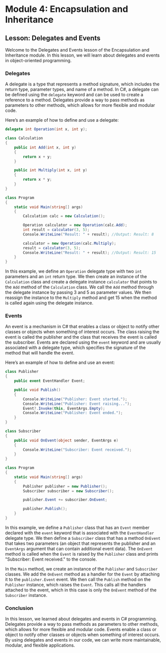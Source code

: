 # Module 4: Encapsulation and Inheritance

## Lesson: Delegates and Events

Welcome to the Delegates and Events lesson of the Encapsulation and Inheritance module. In this lesson, we will learn about delegates and events in object-oriented programming.

### Delegates

A delegate is a type that represents a method signature, which includes the return type, parameter types, and name of a method. In C#, a delegate can be defined using the `delegate` keyword and can be used to create a reference to a method. Delegates provide a way to pass methods as parameters to other methods, which allows for more flexible and modular code.

Here’s an example of how to define and use a delegate:

```csharp
delegate int Operation(int x, int y);

class Calculation
{
    public int Add(int x, int y)
    {
        return x + y;
    }

    public int Multiply(int x, int y)
    {
        return x * y;
    }
}

class Program
{
    static void Main(string[] args)
    {
        Calculation calc = new Calculation();

        Operation calculator = new Operation(calc.Add);
        int result = calculator(3, 5);
        Console.WriteLine("Result: " + result); //Output: Result: 8

        calculator = new Operation(calc.Multiply);
        result = calculator(3, 5);
        Console.WriteLine("Result: " + result); //Output: Result: 15
    }
}
```

In this example, we define an `Operation` delegate type with two `int` parameters and an `int` return type. We then create an instance of the `Calculation` class and create a delegate instance `calculator` that points to the `Add` method of the `Calculation` class. We call the `Add` method through the delegate instance by passing 3 and 5 as parameter values. We then reassign the instance to the `Multiply` method and get 15 when the method is called again using the delegate instance.

### Events

An event is a mechanism in C# that enables a class or object to notify other classes or objects when something of interest occurs. The class raising the event is called the publisher and the class that receives the event is called the subscriber. Events are declared using the `event` keyword and are usually associated with a delegate type, which specifies the signature of the method that will handle the event.

Here’s an example of how to define and use an event:

```csharp
class Publisher
{
    public event EventHandler Event;

    public void Publish()
    {
        Console.WriteLine("Publisher: Event started.");
        Console.WriteLine("Publisher: Event raising...");
        Event?.Invoke(this, EventArgs.Empty);
        Console.WriteLine("Publisher: Event ended.");
    }
}

class Subscriber
{
    public void OnEvent(object sender, EventArgs e)
    {
        Console.WriteLine("Subscriber: Event received.");
    }
}

class Program
{
    static void Main(string[] args)
    {
        Publisher publisher = new Publisher();
        Subscriber subscriber = new Subscriber();

        publisher.Event += subscriber.OnEvent;

        publisher.Publish();
    }
}
```

In this example, we define a `Publisher` class that has an `Event` member declared with the `event` keyword that is associated with the `EventHandler` delegate type. We then define a `Subscriber` class that has a method `OnEvent` that takes two parameters (an object that represents the publisher and an `EventArgs` argument that can contain additional event data). The `OnEvent` method is called when the `Event` is raised by the `Publisher` class and prints "Subscriber: Event received." to the console.

In the `Main` method, we create an instance of the `Publisher` and `Subscriber` classes. We add the `OnEvent` method as a handler for the `Event` by attaching it to the `publisher.Event` event. We then call the `Publish` method on the `Publisher` instance, which raises the `Event`. This calls all the handlers attached to the event, which in this case is only the `OnEvent` method of the `Subscriber` instance.

### Conclusion

In this lesson, we learned about delegates and events in C# programming. Delegates provide a way to pass methods as parameters to other methods, which allows for more flexible and modular code. Events enable a class or object to notify other classes or objects when something of interest occurs. By using delegates and events in our code, we can write more maintainable, modular, and flexible applications.